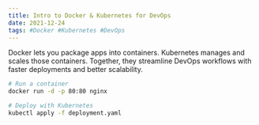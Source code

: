 ```yaml
---
title: Intro to Docker & Kubernetes for DevOps
date: 2021-12-24
tags: #Docker #Kubernetes #DevOps
---
```


Docker lets you package apps into containers. Kubernetes manages and scales those containers. Together, they streamline DevOps workflows with faster deployments and better scalability.

```bash
# Run a container
docker run -d -p 80:80 nginx

# Deploy with Kubernetes
kubectl apply -f deployment.yaml
